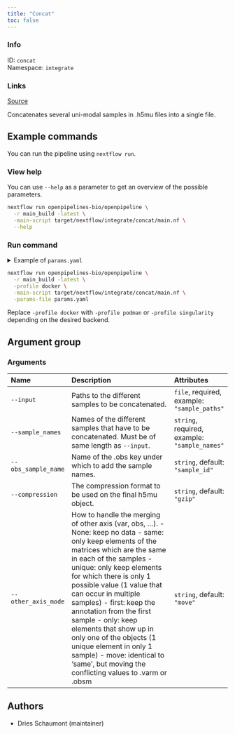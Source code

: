 ```yaml
---
title: "Concat"
toc: false
---
```


::: {.column-margin}

### Info

ID: `concat`  
Namespace: `integrate`

### Links
[Source](https://github.com/openpipelines-bio/openpipeline/blob/main/src/integrate/concat){.btn-action .btn-sm .btn-info .btn role="button"}

:::

Concatenates several uni-modal samples in .h5mu files into a single file.


## Example commands

You can run the pipeline using `nextflow run`.

### View help

You can use `--help` as a parameter to get an overview of the possible parameters.

```bash
nextflow run openpipelines-bio/openpipeline \
  -r main_build -latest \
  -main-script target/nextflow/integrate/concat/main.nf \
  --help
```

### Run command

<details>
<summary>Example of `params.yaml`</summary>
```yaml
# Arguments
input: # please fill in - example: ["sample_paths"]
sample_names: # please fill in - example: ["sample_names"]
# output: "$id.$key.output.h5mu"
obs_sample_name: "sample_id"
compression: "gzip"
other_axis_mode: "move"

# Nextflow input-output arguments
publish_dir: # please fill in - example: "output/"
# param_list: "my_params.yaml"
```
</details>

```bash
nextflow run openpipelines-bio/openpipeline \
  -r main_build -latest \
  -profile docker \
  -main-script target/nextflow/integrate/concat/main.nf \
  -params-file params.yaml
```

:::{.callout-note}
Replace `-profile docker` with `-profile podman` or `-profile singularity` depending on the desired backend.
:::

## Argument group

### Arguments

|Name                |Description                                                                                                                                                                                                                                                                                                                                                                                                                                                                                                                        |Attributes                                    |
|:-------------------|:----------------------------------------------------------------------------------------------------------------------------------------------------------------------------------------------------------------------------------------------------------------------------------------------------------------------------------------------------------------------------------------------------------------------------------------------------------------------------------------------------------------------------------|:---------------------------------------------|
|`--input`           |Paths to the different samples to be concatenated.                                                                                                                                                                                                                                                                                                                                                                                                                                                                                 |`file`, required, example: `"sample_paths"`   |
|`--sample_names`    |Names of the different samples that have to be concatenated. Must be of same length as `--input`.                                                                                                                                                                                                                                                                                                                                                                                                                                  |`string`, required, example: `"sample_names"` |
|`--obs_sample_name` |Name of the .obs key under which to add the sample names.                                                                                                                                                                                                                                                                                                                                                                                                                                                                          |`string`, default: `"sample_id"`              |
|`--compression`     |The compression format to be used on the final h5mu object.                                                                                                                                                                                                                                                                                                                                                                                                                                                                        |`string`, default: `"gzip"`                   |
|`--other_axis_mode` |How to handle the merging of other axis (var, obs, ...).   - None: keep no data  - same: only keep elements of the matrices which are the same in each of the samples  - unique: only keep elements for which there is only 1 possible value (1 value that can occur in multiple samples)  - first: keep the annotation from the first sample  - only: keep elements that show up in only one of the objects (1 unique element in only 1 sample)  - move: identical to 'same', but moving the conflicting values to .varm or .obsm |`string`, default: `"move"`                   |

## Authors

  * Dries Schaumont (maintainer)
